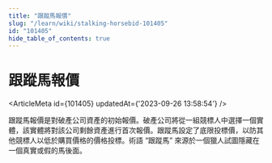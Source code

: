 ```yaml
---
title: "跟蹤馬報價"
slug: "/learn/wiki/stalking-horsebid-101405"
id: "101405"
hide_table_of_contents: true
---
```



# 跟蹤馬報價

<ArticleMeta id={101405} updatedAt={'2023-09-26 13:58:54'} />
<div className='border-solid border-b border-t-0 my-4 border-[var(--ifm-color-gray-300)]' />

跟蹤馬報價是對破產公司資產的初始報價。破產公司將從一組競標人中選擇一個實體，該實體將對該公司剩餘資產進行首次報價。跟蹤馬設定了底限投標價，以防其他競標人以低於購買價格的價格投標。術語 “跟蹤馬” 來源於一個獵人試圖隱藏在一個真實或假的馬後面。
